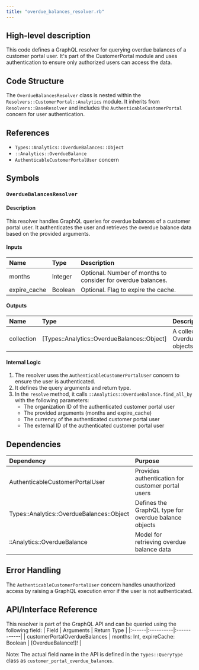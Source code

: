 ```yaml
---
title: "overdue_balances_resolver.rb"
---
```


## High-level description
This code defines a GraphQL resolver for querying overdue balances of a customer portal user. It's part of the CustomerPortal module and uses authentication to ensure only authorized users can access the data.

## Code Structure
The `OverdueBalancesResolver` class is nested within the `Resolvers::CustomerPortal::Analytics` module. It inherits from `Resolvers::BaseResolver` and includes the `AuthenticableCustomerPortal` concern for user authentication.

## References
- `Types::Analytics::OverdueBalances::Object`
- `::Analytics::OverdueBalance`
- `AuthenticableCustomerPortalUser` concern

## Symbols

### `OverdueBalancesResolver`
#### Description
This resolver handles GraphQL queries for overdue balances of a customer portal user. It authenticates the user and retrieves the overdue balance data based on the provided arguments.

#### Inputs
| Name | Type | Description |
|:-----|:-----|:------------|
| months | Integer | Optional. Number of months to consider for overdue balances. |
| expire_cache | Boolean | Optional. Flag to expire the cache. |

#### Outputs
| Name | Type | Description |
|:-----|:-----|:------------|
| collection | [Types::Analytics::OverdueBalances::Object] | A collection of OverdueBalance objects. |

#### Internal Logic
1. The resolver uses the `AuthenticableCustomerPortalUser` concern to ensure the user is authenticated.
2. It defines the query arguments and return type.
3. In the `resolve` method, it calls `::Analytics::OverdueBalance.find_all_by` with the following parameters:
   - The organization ID of the authenticated customer portal user
   - The provided arguments (months and expire_cache)
   - The currency of the authenticated customer portal user
   - The external ID of the authenticated customer portal user

## Dependencies
| Dependency | Purpose |
|:-----------|:--------|
| AuthenticableCustomerPortalUser | Provides authentication for customer portal users |
| Types::Analytics::OverdueBalances::Object | Defines the GraphQL type for overdue balance objects |
| ::Analytics::OverdueBalance | Model for retrieving overdue balance data |

## Error Handling
The `AuthenticableCustomerPortalUser` concern handles unauthorized access by raising a GraphQL execution error if the user is not authenticated.

## API/Interface Reference
This resolver is part of the GraphQL API and can be queried using the following field:
| Field | Arguments | Return Type |
|:------|:----------|:------------|
| customerPortalOverdueBalances | months: Int, expireCache: Boolean | [OverdueBalance!]! |

Note: The actual field name in the API is defined in the `Types::QueryType` class as `customer_portal_overdue_balances`.